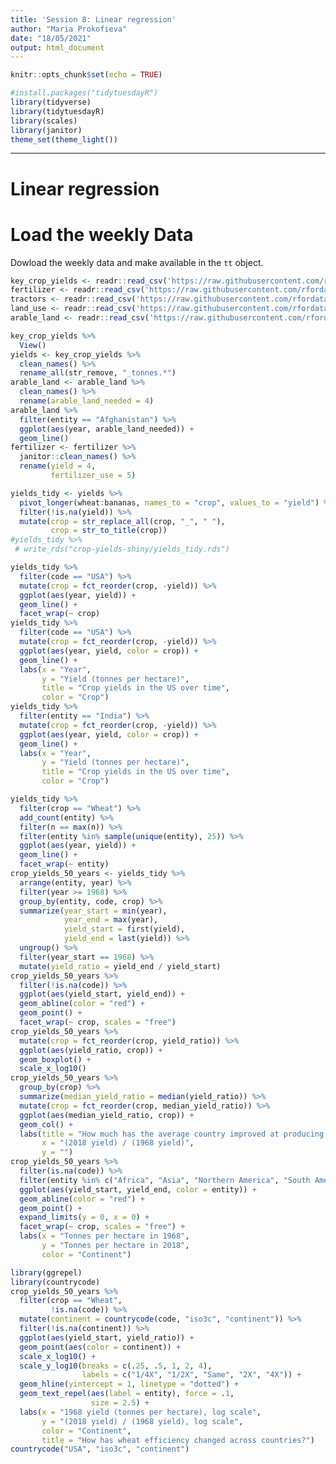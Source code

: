 ```yaml
---
title: 'Session 8: Linear regression'
author: "Maria Prokofieva"
date: "18/05/2021"
output: html_document
---
```


```r
knitr::opts_chunk$set(echo = TRUE)

#install.packages("tidytuesdayR")
library(tidyverse)
library(tidytuesdayR)
library(scales)
library(janitor)
theme_set(theme_light())
```

---
# Linear regression


# Load the weekly Data

Dowload the weekly data and make available in the `tt` object.



```r

key_crop_yields <- readr::read_csv('https://raw.githubusercontent.com/rfordatascience/tidytuesday/master/data/2020/2020-09-01/key_crop_yields.csv')
fertilizer <- readr::read_csv('https://raw.githubusercontent.com/rfordatascience/tidytuesday/master/data/2020/2020-09-01/cereal_crop_yield_vs_fertilizer_application.csv')
tractors <- readr::read_csv('https://raw.githubusercontent.com/rfordatascience/tidytuesday/master/data/2020/2020-09-01/cereal_yields_vs_tractor_inputs_in_agriculture.csv')
land_use <- readr::read_csv('https://raw.githubusercontent.com/rfordatascience/tidytuesday/master/data/2020/2020-09-01/land_use_vs_yield_change_in_cereal_production.csv')
arable_land <- readr::read_csv('https://raw.githubusercontent.com/rfordatascience/tidytuesday/master/data/2020/2020-09-01/arable_land_pin.csv')

key_crop_yields %>%
  View()
yields <- key_crop_yields %>%
  clean_names() %>%
  rename_all(str_remove, "_tonnes.*")
arable_land <- arable_land %>%
  clean_names() %>%
  rename(arable_land_needed = 4)
arable_land %>%
  filter(entity == "Afghanistan") %>%
  ggplot(aes(year, arable_land_needed)) +
  geom_line()
fertilizer <- fertilizer %>%
  janitor::clean_names() %>%
  rename(yield = 4,
         fertilizer_use = 5)
```

```r
yields_tidy <- yields %>%
  pivot_longer(wheat:bananas, names_to = "crop", values_to = "yield") %>%
  filter(!is.na(yield)) %>%
  mutate(crop = str_replace_all(crop, "_", " "),
         crop = str_to_title(crop))
#yields_tidy %>%
 # write_rds("crop-yields-shiny/yields_tidy.rds")
```

```r
yields_tidy %>%
  filter(code == "USA") %>%
  mutate(crop = fct_reorder(crop, -yield)) %>%
  ggplot(aes(year, yield)) +
  geom_line() +
  facet_wrap(~ crop)
yields_tidy %>%
  filter(code == "USA") %>%
  mutate(crop = fct_reorder(crop, -yield)) %>%
  ggplot(aes(year, yield, color = crop)) +
  geom_line() +
  labs(x = "Year",
       y = "Yield (tonnes per hectare)",
       title = "Crop yields in the US over time",
       color = "Crop")
yields_tidy %>%
  filter(entity == "India") %>%
  mutate(crop = fct_reorder(crop, -yield)) %>%
  ggplot(aes(year, yield, color = crop)) +
  geom_line() +
  labs(x = "Year",
       y = "Yield (tonnes per hectare)",
       title = "Crop yields in the US over time",
       color = "Crop")
```

```r
yields_tidy %>%
  filter(crop == "Wheat") %>%
  add_count(entity) %>%
  filter(n == max(n)) %>%
  filter(entity %in% sample(unique(entity), 25)) %>%
  ggplot(aes(year, yield)) +
  geom_line() +
  facet_wrap(~ entity)
crop_yields_50_years <- yields_tidy %>%
  arrange(entity, year) %>%
  filter(year >= 1968) %>%
  group_by(entity, code, crop) %>%
  summarize(year_start = min(year),
            year_end = max(year),
            yield_start = first(yield),
            yield_end = last(yield)) %>%
  ungroup() %>%
  filter(year_start == 1968) %>%
  mutate(yield_ratio = yield_end / yield_start)
crop_yields_50_years %>%
  filter(!is.na(code)) %>%
  ggplot(aes(yield_start, yield_end)) +
  geom_abline(color = "red") +
  geom_point() +
  facet_wrap(~ crop, scales = "free")
crop_yields_50_years %>%
  mutate(crop = fct_reorder(crop, yield_ratio)) %>%
  ggplot(aes(yield_ratio, crop)) +
  geom_boxplot() +
  scale_x_log10()
crop_yields_50_years %>%
  group_by(crop) %>%
  summarize(median_yield_ratio = median(yield_ratio)) %>%
  mutate(crop = fct_reorder(crop, median_yield_ratio)) %>%
  ggplot(aes(median_yield_ratio, crop)) +
  geom_col() +
  labs(title = "How much has the average country improved at producing this crop?",
       x = "(2018 yield) / (1968 yield)",
       y = "")
crop_yields_50_years %>%
  filter(is.na(code)) %>%
  filter(entity %in% c("Africa", "Asia", "Northern America", "South America", "Oceania")) %>%
  ggplot(aes(yield_start, yield_end, color = entity)) +
  geom_abline(color = "red") +
  geom_point() +
  expand_limits(y = 0, x = 0) +
  facet_wrap(~ crop, scales = "free") +
  labs(x = "Tonnes per hectare in 1968",
       y = "Tonnes per hectare in 2018",
       color = "Continent")
```

```r
library(ggrepel)
library(countrycode)
crop_yields_50_years %>%
  filter(crop == "Wheat",
         !is.na(code)) %>%
  mutate(continent = countrycode(code, "iso3c", "continent")) %>%
  filter(!is.na(continent)) %>%
  ggplot(aes(yield_start, yield_ratio)) +
  geom_point(aes(color = continent)) +
  scale_x_log10() +
  scale_y_log10(breaks = c(.25, .5, 1, 2, 4),
                labels = c("1/4X", "1/2X", "Same", "2X", "4X")) +
  geom_hline(yintercept = 1, linetype = "dotted") +
  geom_text_repel(aes(label = entity), force = .1,
                  size = 2.5) +
  labs(x = "1968 yield (tonnes per hectare), log scale",
       y = "(2018 yield) / (1968 yield), log scale",
       color = "Continent",
       title = "How has wheat efficiency changed across countries?")
countrycode("USA", "iso3c", "continent")
```
